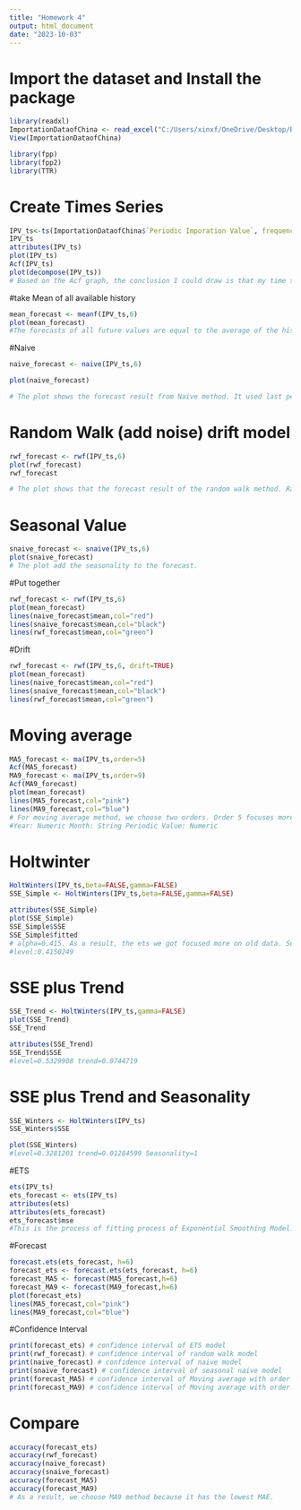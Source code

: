 ---
title: "Homework 4"
output: html_document
date: "2023-10-03"
---
# Import the dataset and Install the package
```{r}
library(readxl)
ImportationDataofChina <- read_excel("C:/Users/xinxf/OneDrive/Desktop/Rutgers-NB 2023 Fall/Business Forecasting/ImportationDataofChina.xlsx")
View(ImportationDataofChina)

library(fpp)
library(fpp2)
library(TTR)

```

# Create Times Series
```{r}
IPV_ts<-ts(ImportationDataofChina$`Periodic Imporation Value`, frequency = 12,start = c(2018,9),end = c(2023,8))
IPV_ts
attributes(IPV_ts)
plot(IPV_ts)
Acf(IPV_ts)
plot(decompose(IPV_ts))
# Based on the Acf graph, the conclusion I could draw is that my time series don't have a trend and seasonality.It's not stationary as well becuase the bar doesn't stay smoothing at a high level. For my plot of time series, for the whole period, there is no upward or downward trend for my data. In other words, remain constant. Through the plot of decomposition, it shows that the seasonality has very little impact on my data
```
#take Mean of all available history
```{r}
mean_forecast <- meanf(IPV_ts,6)
plot(mean_forecast)
#The forecasts of all future values are equal to the average of the historical data.
```
#Naive
```{r}
naive_forecast <- naive(IPV_ts,6)

plot(naive_forecast)

# The plot shows the forecast result from Naive method. It used last period value. As a result, all the forecast value equals to the value of the last month of my dataset.
```
# Random Walk (add noise) drift model
```{r}
rwf_forecast <- rwf(IPV_ts,6)
plot(rwf_forecast)
rwf_forecast

# The plot shows that the forecast result of the random walk method. Random walk model. It seems like a straight line but the value is actually slightly different from each other.
```
# Seasonal Value
```{r}
snaive_forecast <- snaive(IPV_ts,6)
plot(snaive_forecast)
# The plot add the seasonality to the forecast.
```
#Put together
```{r}
rwf_forecast <- rwf(IPV_ts,6)
plot(mean_forecast)
lines(naive_forecast$mean,col="red")
lines(snaive_forecast$mean,col="black")
lines(rwf_forecast$mean,col="green")

```

#Drift
```{r}
rwf_forecast <- rwf(IPV_ts,6, drift=TRUE)
plot(mean_forecast)
lines(naive_forecast$mean,col="red")
lines(snaive_forecast$mean,col="black")
lines(rwf_forecast$mean,col="green")

```
# Moving average
```{r}
MA5_forecast <- ma(IPV_ts,order=5)
Acf(MA5_forecast)
MA9_forecast <- ma(IPV_ts,order=9)
Acf(MA9_forecast)
plot(mean_forecast)
lines(MA5_forecast,col="pink")
lines(MA9_forecast,col="blue")
# For moving average method, we choose two orders. Order 5 focuses more on the recent data of that period so it's more responsive. Order 9 focuses more on historical data so it's more smoothing than Order 5. For both Acf, no trend or seasonality for both model. And not stationary. It is random because the bars go to zero rapidly.
#Year: Numeric Month: String Periodic Value: Numeric
```
# Holtwinter
```{r}
HoltWinters(IPV_ts,beta=FALSE,gamma=FALSE)
SSE_Simple <- HoltWinters(IPV_ts,beta=FALSE,gamma=FALSE)

attributes(SSE_Simple)
plot(SSE_Simple)
SSE_Simple$SSE
SSE_Simple$fitted
# alpha=0.415. As a result, the ets we got focused more on old data. So the model will be: Fi+1=Di*0.4150249+(1-0.4150249)*Fi
#level:0.4150249
```
# SSE plus Trend
```{r}
SSE_Trend <- HoltWinters(IPV_ts,gamma=FALSE)
plot(SSE_Trend)
SSE_Trend

attributes(SSE_Trend)
SSE_Trend$SSE
#level=0.5329908 trend=0.0744719
```
# SSE plus Trend and Seasonality
```{r}
SSE_Winters <- HoltWinters(IPV_ts)
SSE_Winters$SSE

plot(SSE_Winters)
#level=0.3281201 trend=0.01284599 Seasonality=1
```
#ETS
```{r}
ets(IPV_ts)
ets_forecast <- ets(IPV_ts)
attributes(ets)
attributes(ets_forecast)
ets_forecast$mse
#This is the process of fitting process of Exponential Smoothing Model.
```
#Forecast
```{r}
forecast.ets(ets_forecast, h=6)
forecast_ets <- forecast.ets(ets_forecast, h=6)
forecast_MA5 <- forecast(MA5_forecast,h=6)
forecast_MA9 <- forecast(MA9_forecast,h=6)
plot(forecast_ets)
lines(MA5_forecast,col="pink")
lines(MA9_forecast,col="blue")

```
#Confidence Interval
```{r}
print(forecast_ets) # confidence interval of ETS model
print(rwf_forecast) # confidence interval of random walk model
print(naive_forecast) # confidence interval of naive model
print(snaive_forecast) # confidence interval of seasonal naive model
print(forecast_MA5) # confidence interval of Moving average with order 5
print(forecast_MA9) # confidence interval of Moving average with order 9
```

# Compare
```{r}
accuracy(forecast_ets)
accuracy(rwf_forecast)
accuracy(naive_forecast)
accuracy(snaive_forecast)
accuracy(forecast_MA5)
accuracy(forecast_MA9)
# As a result, we choose MA9 method because it has the lowest MAE.
```




